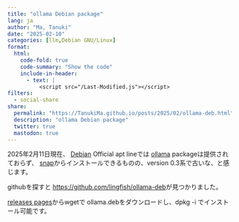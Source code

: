 ```yaml
---
title: "ollama Debian package"
lang: ja
author: "Ma, Tanuki"
date: "2025-02-10"
categories: [llm,Debian GNU/Linux]
format:
  html:
    code-fold: true
    code-summary: "Show the code"
    include-in-header: 
      - text: |
          <script src="/Last-Modified.js"></script>
filters:
  - social-share
share:
  permalink: "https://TanukiMa.github.io/posts/2025/02/ollama-deb.html"
  description: "ollama Debian package"
  twitter: true
  mastodon: true
---
```

2025年2月11日現在、
[Debian](https://www.debian.org/) 
Official apt lineでは
[ollama](https://ollama.com)
 packageは提供されておらず、
[snap](https://snapcraft.io)からインストールできるものの、version 0.3系で古いな、と感じます。

githubを探すと
[https://github.com/lingfish/ollama-deb](https://github.com/lingfish/ollama-deb)が見つかりました。

[releases pages](https://github.com/lingfish/ollama-deb/releases)からwgetで ollama.debをダウンロードし、dpkg -i でインストール可能です。
